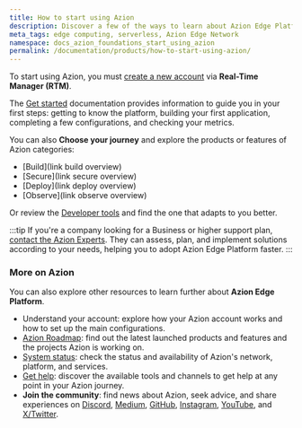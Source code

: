```yaml
---
title: How to start using Azion
description: Discover a few of the ways to learn about Azion Edge Platform.
meta_tags: edge computing, serverless, Azion Edge Network
namespace: docs_azion_foundations_start_using_azion
permalink: /documentation/products/how-to-start-using-azion/
---
```


To start using Azion, you must [create a new account](/en/documentation/products/accounts/creating-account/) via **Real-Time Manager (RTM)**.

The [Get started](/en/documentation/products/getting-started/) documentation provides information to guide you in your first steps: getting to know the platform, building your first application, completing a few configurations, and checking your metrics.

You can also **Choose your journey** and explore the products or features of Azion categories:

- [Build](link build overview)
- [Secure](link secure overview)
- [Deploy](link deploy overview)
- [Observe](link observe overview)

Or review the [Developer tools](/en/documentation/products/dev-tools/) and find the one that adapts to you better.

:::tip
If you're a company looking for a Business or higher support plan, [contact the Azion Experts](https://www.azion.com/en/contact-sales/). They can assess, plan, and implement solutions according to your needs, helping you to adopt Azion Edge Platform faster.
:::

### More on Azion

You can also explore other resources to learn further about **Azion Edge Platform**.

- Understand your account: explore how your Azion account works and how to set up the main configurations.
- [Azion Roadmap](https://azion.com/en/roadmap/): find out the latest launched products and features and the projects Azion is working on.
- [System status](https://status.azion.com/): check the status and availability of Azion's network, platform, and services.
- [Get help](/en/documentation/products/get-help/): discover the available tools and channels to get help at any point in your Azion journey.
- **Join the community**: find news about Azion, seek advice, and share experiences on [Discord](https://discord.gg/Yp9N7RMVZy), [Medium](https://medium.com/aziontech), [GitHub](https://github.com/aziontech), [Instagram](https://www.instagram.com/aziontech/), [YouTube](https://www.youtube.com/aziontech), and [X/Twitter](https://twitter.com/aziontech).


